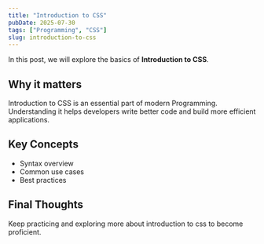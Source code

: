 ```yaml
---
title: "Introduction to CSS"
pubDate: 2025-07-30
tags: ["Programming", "CSS"]
slug: introduction-to-css
---
```


In this post, we will explore the basics of **Introduction to CSS**.

## Why it matters

Introduction to CSS is an essential part of modern Programming. Understanding it helps developers write better code and build more efficient applications.

## Key Concepts

- Syntax overview
- Common use cases
- Best practices

## Final Thoughts

Keep practicing and exploring more about introduction to css to become proficient.
